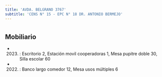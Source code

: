 ```yaml
---
title: 'AVDA. BELGRANO 3767'
subtitle: 'CENS N° 15 - EPC N° 18 DR. ANTONIO BERMEJO'
---
```


#


## Mobiliario

*  (2023) : Escritorio 2, Estación movil cooperadoras 1, Mesa pupitre doble 30, Silla escolar 60 

*  (2022) : Banco largo comedor 12, Mesa usos múltiples 6 




